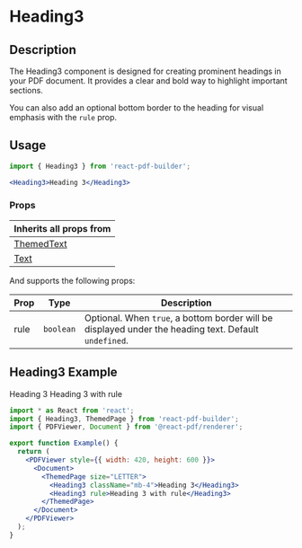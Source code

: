

<Meta title="Documentation/Components/Typography/Heading3" />

<h1>Heading3</h1>

## Description

The Heading3 component is designed for creating prominent headings in your PDF document. It provides a clear and bold way to highlight important sections.

You can also add an optional bottom border to the heading for visual emphasis with the `rule` prop.

## Usage

```jsx
import { Heading3 } from 'react-pdf-builder';
```

```jsx
<Heading3>Heading 3</Heading3>
```

### Props

| Inherits all props from                                                                                                    |
| -------------------------------------------------------------------------------------------------------------------------- |
| [ThemedText](https://justinmahar.github.io/react-pdf-builder/?path=/docs/documentation-components-basics-themedtext--docs) |
| [Text](https://react-pdf.org/components#text)                                                                              |

And supports the following props:

| Prop | Type      | Description                                                                                           |
| ---- | --------- | ----------------------------------------------------------------------------------------------------- |
| rule | `boolean` | Optional. When `true`, a bottom border will be displayed under the heading text. Default `undefined`. |

## Heading3 Example

<DocsPDF>
  <Heading3 className="mb-4">Heading 3</Heading3>
  <Heading3 rule>Heading 3 with rule</Heading3>
</DocsPDF>

```jsx
import * as React from 'react';
import { Heading3, ThemedPage } from 'react-pdf-builder';
import { PDFViewer, Document } from '@react-pdf/renderer';

export function Example() {
  return (
    <PDFViewer style={{ width: 420, height: 600 }}>
      <Document>
        <ThemedPage size="LETTER">
          <Heading3 className="mb-4">Heading 3</Heading3>
          <Heading3 rule>Heading 3 with rule</Heading3>
        </ThemedPage>
      </Document>
    </PDFViewer>
  );
}
```
